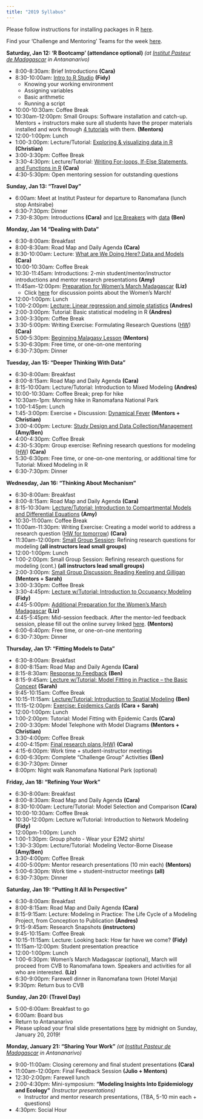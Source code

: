```yaml
---
title: "2019 Syllabus"
---
```


Please follow instructions for installing packages in R [here](E2M2-2018/E2M2_InstallPackages.html).

Find your 'Challenge and Mentoring' Teams for the week [here](E2M2-2019/Admin/ChallengeandMentoringTeams.html).


**Saturday, Jan 12: ‘R Bootcamp’ (attendance optional)** *(at [Institut Pasteur de Madagascar](http://www.pasteur.mg/) in Antananarivo)*

* 8:00-8:30am: Brief Introductions __(Cara)__
* 8:30-10:00am: [Intro to R Studio](E2M2-2019/1_Bootcamp_Rbasics.zip) __(Fidy)__
    * Knowing your working environment
    * Assigning variables
    * Basic arithmetic
    * Running a script
* 10:00-10:30am: Coffee Break
* 10:30am-12:00pm:  Small Groups: Software installation and catch-up. Mentors + instructors make sure all students have the proper materials installed and work through [4 tutorials](E2M2-2018/E2M2_R_tutorials.zip) with them. __(Mentors)__
* 12:00-1:00pm: Lunch
* 1:00-3:00pm: Lecture/Tutorial: [Exploring & visualizing data in R](E2M2-2019/1_Bootcamp_ExplorationVisualizationR.zip) __(Christian)__
* 3:00-3:30pm: Coffee Break
* 3:30-4:30pm: Lecture/Tutorial: [Writing For-loops, If-Else Statements, and Functions in R](E2M2-2019/1_Bootcamp_Functions&ForLoops.zip) __(Cara)__
* 4:30-5:30pm: Open mentoring session for outstanding questions

**Sunday, Jan 13: “Travel Day"**

* 6:00am: Meet at Institut Pasteur for departure to Ranomafana (lunch stop Antsirabe)
* 6:30-7:30pm: Dinner
* 7:30-8:30pm: Introductions __(Cara)__ and [Ice Breakers](E2M2-2019/IceBreaker/IceBreaker.pdf) with [data](E2M2-2019/IceBreaker/ice_breaker_day1_challenge_data_set.csv) __(Ben)__

**Monday, Jan 14 “Dealing with Data”**

* 6:30-8:00am: Breakfast
* 8:00-8:30am: Road Map and Daily Agenda __(Cara)__
* 8:30-10:00am: Lecture: [What are We Doing Here? Data and Models](E2M2-2019/2_E2M2_2019_Models_and_Data.pdf) __(Cara)__
* 10:00-10:30am: Coffee Break
* 10:30-11:45am: Introductions: 2-min student/mentor/instructor introductions and mentor research presentations __(Amy)__
* 11:45am-12:00pm: [Preparation for Women's March Madagascar](E2M2-2019/Homework_Submissions/2019-slide_submissions/instructor_mentors/WomensMarchPrez.pptx)  __(Liz)__
  * Click [here](E2M2-2019/WhyDoIMarch.html) for discussion points about the Women's March!
* 12:00-1:00pm: Lunch
* 1:00-2:00pm: [Lecture: Linear regression and simple statistics](E2M2-2019/2_BasicStatisticalModels.zip) __(Andres)__
* 2:00-3:00pm: Tutorial: Basic statistical modeling in R __(Andres)__
* 3:00-3:30pm: Coffee Break
* 3:30-5:00pm: Writing Exercise: Formulating Research Questions ([HW](E2M2-2019/2_HW_Formulating_Research_Questions.pdf)) __(Cara)__
* 5:00-5:30pm: [Beginning Malagasy Lesson](E2M2-2019/2-E2M2-2019-Malagasy-Lesson.pdf) __(Mentors)__
* 5:30-6:30pm: Free time, or one-on-one mentoring 
* 6:30-7:30pm: Dinner

**Tuesday, Jan 15: “Deeper Thinking With Data”**

* 6:30-8:00am: Breakfast
* 8:00-8:15am: Road Map and Daily Agenda __(Cara)__
* 8:15-10:00am: Lecture/Tutorial: Introduction to Mixed Modeling __(Andres)__
* 10:00-10:30am: Coffee Break; prep for hike
* 10:30am-1pm: Morning hike in Ranomafana National Park
* 1:00-1:45pm: Lunch
* 1:45-3:00pm: Exercise + Discussion: [Dynamical Fever](E2M2-2019/3_Dynamical_Fever.zip) __(Mentors + Christian)__
* 3:00-4:00pm: Lecture: [Study Design and Data Collection/Management](E2M2-2019/3_EpiStudyDesign.zip) __(Amy/Ben)__
* 4:00-4:30pm: Coffee Break 
* 4:30-5:30pm: Group exercise: Refining research questions for modeling ([HW](E2M2-2019/2_HW_Formulating_Research_Questions2.pdf)) __(Cara)__
* 5:30-6:30pm: Free time, or one-on-one mentoring, or additional time for Tutorial: Mixed Modeling in R
* 6:30-7:30pm: Dinner


**Wednesday, Jan 16: “Thinking About Mechanism”**

* 6:30-8:00am: Breakfast
* 8:00-8:15am: Road Map and Daily Agenda __(Cara)__
* 8:15-10:30am: [Lecture/Tutorial: Introduction to Compartmental Models and Differential Equations](E2M2-2019/4_IntroCompartmentalModels.zip) __(Amy)__
* 10:30-11:00am: Coffee Break
* 11:00am-11:30pm: Writing Exercise: Creating a model world to address a research question ([HW for tomorrow](E2M2-2019/4_Model_Framework_HW.pdf)) __(Cara)__
* 11:30am-12:00pm: [Small Group Session](E2M2-2019/Small_Group_Assignments.pdf): Refining research questions for modeling  __(all instructors lead small groups)__
* 12:00-1:00pm: Lunch
* 1:00-2:00pm: Small Group Session: Refining research questions for modeling (cont.) __(all instructors lead small groups)__
* 2:00-3:00pm: [Small Group Discussion: Reading Keeling and Gilligan]((E2M2-2018/E2M2_Readings.zip)) __(Mentors + Sarah)__
* 3:00-3:30pm: Coffee Break
* 3:30-4:45pm: [Lecture w/Tutorial: Introduction to Occupancy Modeling](E2M2-2019/4_Occupancy_2019.zip) __(Fidy)__
* 4:45-5:00pm: [Additional Preparation for the Women's March Madagascar](E2M2-2019/4_FanazavaniWomensMarch.pdf) __(Liz)__
* 4:45-5:45pm: Mid-session feedback. After the mentor-led feedback session, please fill out the online survey linked [here](https://airtable.com/shr222dcXXkMjVCdk). __(Mentors)__
* 6:00-6:40pm: Free time, or one-on-one mentoring
* 6:30-7:30pm: Dinner


**Thursday, Jan 17: “Fitting Models to Data”**

* 6:30-8:00am: Breakfast
* 8:00-8:15am: Road Map and Daily Agenda __(Cara)__
* 8:15-8:30am: [Response to Feedback](E2M2-2019/5_Wed_Response_to_Feedback.pdf) __(Ben)__
* 8:15-9:45am: [Lecture w/Tutorial: Model Fitting in Practice – the Basic Concept](E2M2-2019/5_ModelFitting.zip) __(Sarah)__
* 9:45-10:15am: Coffee Break
* 10:15-11:15am: [Lecture/Tutorial: Introduction to Spatial Modeling](E2M2-2019/5_Introduction_to_Spatial_Modeling.zip) __(Ben)__
* 11:15-12:00pm:  [Exercise: Epidemics Cards](E2M2-2019/5_Epidemic_Cards.zip) __(Cara + Sarah)__
* 12:00-1:00pm: Lunch
* 1:00-2:00pm: Tutorial: Model Fitting with Epidemic Cards __(Cara)__
* 2:00-3:30pm: Model Telephone with Model Diagrams __(Mentors + Christian)__
* 3:30-4:00pm: Coffee Break
* 4:00-4:15pm: [Final research plans (HW)](E2M2-2019/5_E2M2-Final-Research-Plan.pdf) __(Cara)__ 
* 4:15-6:00pm: Work time + student-instructor meetings
* 6:00-6:30pm: Complete "Challenge Group" Activities __(Ben)__
* 6:30-7:30pm: Dinner
* 8:00pm: Night walk Ranomafana National Park (optional)


**Friday, Jan 18: “Refining Your Work”**

* 6:30-8:00am: Breakfast
* 8:00-8:30am: Road Map and Daily Agenda __(Cara)__
* 8:30-10:00am: Lecture/Tutorial: Model Selection and Comparison __(Cara)__
* 10:00-10:30am: Coffee Break
* 10:30-12:00pm:  Lecture w/Tutorial: Introduction to Network Modeling __(Fidy)__
* 12:00pm-1:00pm: Lunch
* 1:00-1:30pm: Group photo - Wear your E2M2 shirts!
* 1:30-3:30pm: Lecture/Tutorial: Modeling Vector-Borne Disease __(Amy/Ben)__
* 3:30-4:00pm: Coffee Break
* 4:00-5:00pm: Mentor research presentations (10 min each) __(Mentors)__
* 5:00-6:30pm: Work time + student-instructor meetings __(all)__
* 6:30-7:30pm: Dinner



**Saturday, Jan 19: “Putting It All In Perspective”**

* 6:30-8:00am: Breakfast
* 8:00-8:15am: Road Map and Daily Agenda __(Cara)__
* 8:15-9:15am: Lecture: Modeling in Practice: The Life Cycle of a Modeling Project, from Conception to Publication __(Andres)__  
* 9:15-9:45am: Research Snapshots __(instructors)__
* 9:45-10:15am: Coffee Break
* 10:15-11:15am: Lecture: Looking back: How far have we come? __(Fidy)__
* 11:15am-12:00pm: Student presentation preactice
* 12:00-1:00pm: Lunch
* 1:00-6:30pm: Women’s March Madagascar (optional), March will proceed from CVB to Ranomafana town. Speakers and activities for all who are interested. __(Liz)__
* 6:30-9:00pm: Farewell dinner in Ranomafana town (Hotel Manja)
* 9:30pm: Return bus to CVB

**Sunday, Jan 20: (Travel Day)**

* 5:00-6:00am: Breakfast to go
* 6:00am: Board bus
* Return to Antananarivo 
* Please upload your final slide presentations [here](https://airtable.com/shrQx3x0DNFLixLFC) by midnight on Sunday, January 20, 2019!

**Monday, January 21: "Sharing Your Work"** *(at [Institut Pasteur de Madagascar](http://www.pasteur.mg/) in Antananarivo)*

* 9:00-11:00am: Closing ceremony and final student presentations __(Cara)__
* 11:00am-12:00pm: Final Feedback Session __(Julio + Mentors)__
* 12:30-2:00pm: Farewell lunch
* 2:00-4:30pm: Mini-symposium: **“Modeling Insights Into Epidemiology and Ecology”** *(Instructor presentations)*
    * Instructor and mentor research presentations, (TBA, 5-10 min each + questions) 
* 4:30pm: Social Hour
